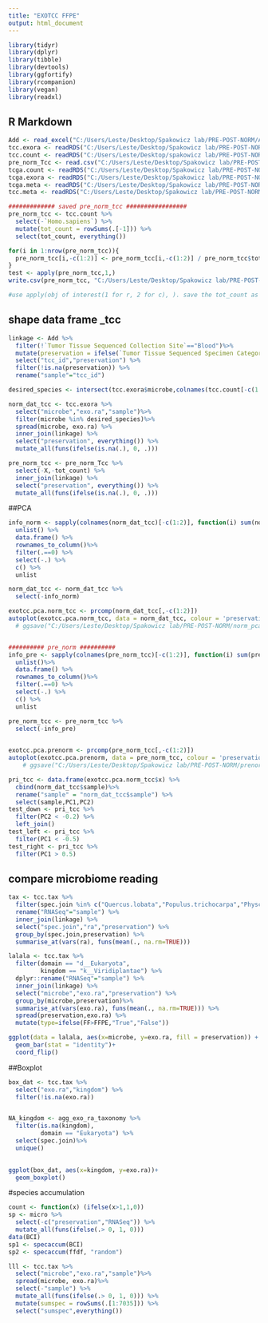 ```yaml
---
title: "EXOTCC FFPE"
output: html_document
---
```


```r
library(tidyr)
library(dplyr)
library(tibble)
library(devtools)
library(ggfortify)
library(rcompanion)
library(vegan)
library(readxl)
```

## R Markdown
```r
Add <- read_excel("C:/Users/Leste/Desktop/Spakowicz lab/PRE-POST-NORM/Additional Data_Spakowicz_SLids.xlsx")
tcc.exora <- readRDS("C:/Users/Leste/Desktop/Spakowicz lab/PRE-POST-NORM/tcc.exora.taxonomy.RDS")
tcc.count <- readRDS("C:/Users/Leste/Desktop/spakowicz lab/PRE-POST-NORM/tcc.counts.RDS")
pre_norm_Tcc <- read.csv("C:/Users/Leste/Desktop/Spakowicz lab/PRE-POST-NORM/pre_norm_tcc.csv")
tcga.count <- readRDS("C:/Users/Leste/Desktop/Spakowicz lab/PRE-POST-NORM/tcga.counts.RDS")
tcga.exora <- readRDS("C:/Users/Leste/Desktop/Spakowicz lab/PRE-POST-NORM/tcga.exora.taxonomy.RDS")
tcga.meta <- readRDS("C:/Users/Leste/Desktop/Spakowicz lab/PRE-POST-NORM/tcga.meta.RDS")
tcc.meta <- readRDS("C:/Users/Leste/Desktop/Spakowicz lab/PRE-POST-NORM/tcc.meta.RDS")
```



```r
############# saved pre_norm_tcc #################
pre_norm_tcc <- tcc.count %>%
  select(-`Homo.sapiens`) %>%
  mutate(tot_count = rowSums(.[-1])) %>%
  select(tot_count, everything())

for(i in 1:nrow(pre_norm_tcc)){
  pre_norm_tcc[i,-c(1:2)] <- pre_norm_tcc[i,-c(1:2)] / pre_norm_tcc$tot_count[i]
}
test <- apply(pre_norm_tcc,1,)
write.csv(pre_norm_tcc, "C:/Users/Leste/Desktop/Spakowicz lab/PRE-POST-NORM/pre_norm_tcc.csv")

#use apply(obj of interest(1 for r, 2 for c), ). save the tot_count as a seperate vector
```



## shape data frame _tcc
```r
linkage <- Add %>%
  filter(!`Tumor Tissue Sequenced Collection Site`=="Blood")%>%
  mutate(preservation = ifelse(`Tumor Tissue Sequenced Specimen Category` == "Frozen", "FF","FFPE"))%>%
  select("tcc_id","preservation") %>%
  filter(!is.na(preservation)) %>%
  rename("sample"="tcc_id")

desired_species <- intersect(tcc.exora$microbe,colnames(tcc.count[-c(1:2)]))

norm_dat_tcc <- tcc.exora %>%
  select("microbe","exo.ra","sample")%>%
  filter(microbe %in% desired_species)%>%
  spread(microbe, exo.ra) %>% 
  inner_join(linkage) %>%
  select("preservation", everything()) %>%
  mutate_all(funs(ifelse(is.na(.), 0, .)))

pre_norm_tcc <- pre_norm_Tcc %>%
  select(-X,-tot_count) %>%
  inner_join(linkage) %>%
  select("preservation", everything()) %>%
  mutate_all(funs(ifelse(is.na(.), 0, .)))
```  


##PCA
```r
info_norm <- sapply(colnames(norm_dat_tcc)[-c(1:2)], function(i) sum(norm_dat_tcc[,i])) %>%
  unlist() %>%
  data.frame() %>%
  rownames_to_column()%>%
  filter(.==0) %>%
  select(-.) %>%
  c() %>%
  unlist

norm_dat_tcc <- norm_dat_tcc %>%
  select(-info_norm)

exotcc.pca.norm_tcc <- prcomp(norm_dat_tcc[,-c(1:2)])
autoplot(exotcc.pca.norm_tcc, data = norm_dat_tcc, colour = 'preservation', frame = TRUE, frame.type = "norm", loadings = TRUE)
  # ggsave("C:/Users/Leste/Desktop/Spakowicz lab/PRE-POST-NORM/norm_pca_tcc.png")


########## pre_norm ##########
info_pre <- sapply(colnames(pre_norm_tcc)[-c(1:2)], function(i) sum(pre_norm_tcc[,i])) %>%
  unlist()%>%
  data.frame() %>%
  rownames_to_column()%>%
  filter(.==0) %>%
  select(-.) %>%
  c() %>%
  unlist

pre_norm_tcc <- pre_norm_tcc %>%
  select(-info_pre)
  

exotcc.pca.prenorm <- prcomp(pre_norm_tcc[,-c(1:2)])
autoplot(exotcc.pca.prenorm, data = pre_norm_tcc, colour = 'preservation', frame = TRUE, frame.type = "norm", loadings=TRUE)
    # ggsave("C:/Users/Leste/Desktop/Spakowicz lab/PRE-POST-NORM/prenorm_pca_tcc.png")
```


```r
pri_tcc <- data.frame(exotcc.pca.norm_tcc$x) %>%
  cbind(norm_dat_tcc$sample)%>%
  rename("sample" = "norm_dat_tcc$sample") %>%
  select(sample,PC1,PC2)
test_down <- pri_tcc %>%
  filter(PC2 < -0.2) %>%
  left_join()
test_left <- pri_tcc %>%
  filter(PC1 < -0.5)
test_right <- pri_tcc %>%
  filter(PC1 > 0.5)
```


## compare microbiome reading
```r
tax <- tcc.tax %>%
  filter(spec.join %in% c("Quercus.lobata","Populus.trichocarpa","Physcomitrella.patens","Papaver.somniferum","Panicum.hallii","Nymphaea.colorata","Nicotiana.attenuata","Medicago.truncatula","Lupinus.angustifolius","Ipomoea.triloba","Gossypium.raimondii","Cynara.cardunculus","Cannabis.sativa","Brachypodium.distachyon","Arabidopsis.thaliana")) %>%
  rename("RNASeq"="sample") %>%
  inner_join(linkage) %>%
  select("spec.join","ra","preservation") %>%
  group_by(spec.join,preservation) %>%
  summarise_at(vars(ra), funs(mean(., na.rm=TRUE)))

lalala <- tcc.tax %>%
  filter(domain == "d__Eukaryota",
         kingdom == "k__Viridiplantae") %>%
  dplyr::rename("RNASeq"="sample") %>%
  inner_join(linkage) %>%
  select("microbe","exo.ra","preservation") %>%
  group_by(microbe,preservation)%>%
  summarise_at(vars(exo.ra), funs(mean(., na.rm=TRUE))) %>%
  spread(preservation,exo.ra) %>%
  mutate(type=ifelse(FF>FFPE,"True","False"))

ggplot(data = lalala, aes(x=microbe, y=exo.ra, fill = preservation)) +
  geom_bar(stat = "identity")+
  coord_flip()
```

##Boxplot 
```r
box_dat <- tcc.tax %>%
  select("exo.ra","kingdom") %>%
  filter(!is.na(exo.ra))


NA_kingdom <- agg_exo_ra_taxonomy %>%
  filter(is.na(kingdom),
         domain == "Eukaryota") %>%
  select(spec.join)%>%
  unique()
  

ggplot(box_dat, aes(x=kingdom, y=exo.ra))+
  geom_boxplot()
```


#species accumulation
```r
count <- function(x) (ifelse(x>1,1,0))
sp <- micro %>%
  select(-c("preservation","RNASeq")) %>%
  mutate_all(funs(ifelse(.> 0, 1, 0)))
data(BCI)
sp1 <- specaccum(BCI)
sp2 <- specaccum(ffdf, "random")

lll <- tcc.tax %>%
  select("microbe","exo.ra","sample")%>%
  spread(microbe, exo.ra)%>%
  select(-"sample") %>%
  mutate_all(funs(ifelse(.> 0, 1, 0))) %>%
  mutate(sumspec = rowSums(.[1:7035])) %>%
  select("sumspec",everything())
```

